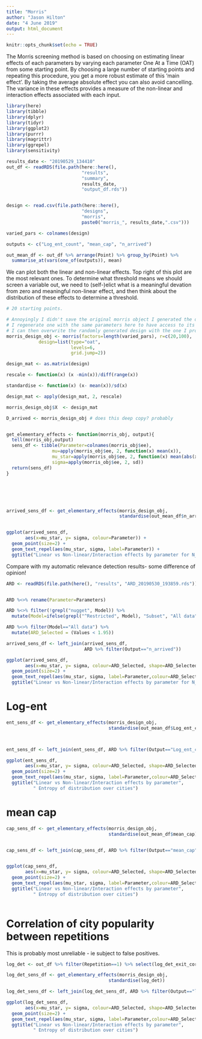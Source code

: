 ```yaml
---
title: "Morris"
author: "Jason Hilton"
date: "4 June 2019"
output: html_document
---
```


```r
knitr::opts_chunk$set(echo = TRUE)
```

The Morris screening method is based on choosing on estimating linear effects of each parameters by varying each parameter One At a Time (OAT) from some starting point. 
By choosing a large number of starting points and repeating this procedure, you get a more robust estimate of this 'main effect'. By taking the average absolute effect you can also avoid cancelling. The variance in these effects provides a measure of the non-linear and interaction effects associated with each input.



```r
library(here)
library(tibble)
library(dplyr)
library(tidyr)
library(ggplot2)
library(purrr)
library(magrittr)
library(ggrepel)
library(sensitivity)

results_date <- "20190529_134410"
out_df <- readRDS(file.path(here::here(),
                            "results",
                            "summary",
                            results_date, 
                            "output_df.rds"))


design <- read.csv(file.path(here::here(), 
                            "designs",
                            "morris",
                            paste0("morris_", results_date,".csv")))

varied_pars <- colnames(design)

outputs <- c("Log_ent_count", "mean_cap", "n_arrived")

out_mean_df <- out_df %>% arrange(Point) %>% group_by(Point) %>% 
  summarise_at(vars(one_of(outputs)), mean)


```


We can plot both the linear and non-linear effects. Top right of this plot are the most relevant ones. To determine what threshold means we should screen a variable out, we need to (self-)elict what is a meaningful devation from zero and meaningful non-linear effect, and then think about the distribution of these effects to determine a threshold.

```r
# 20 starting points.

# Annoyingly I didn't save the original morris object I generated the design with
# I regenerate one with the same parameters here to have access to its methods
# I can then overwrite the randomly generated design with the one I produced runs with.
morris_design_obj <- morris(factors=length(varied_pars), r=c(20,100), 
            design=list(type="oat",
                        levels=6,
                        grid.jump=2))

design_mat <- as.matrix(design)

rescale <- function(x) (x -min(x))/diff(range(x))

standardise <- function(x) (x- mean(x))/sd(x)

design_mat <- apply(design_mat, 2, rescale)

morris_design_obj$X  <- design_mat

D_arrived <- morris_design_obj # does this deep copy? probably


get_elementary_effects <- function(morris_obj, output){
  tell(morris_obj,output) 
  sens_df <- tibble(Parameter=colnames(morris_obj$ee),
                 mu=apply(morris_obj$ee, 2, function(x) mean(x)),
                 mu_star=apply(morris_obj$ee, 2, function(x) mean(abs(x))),
                 sigma=apply(morris_obj$ee, 2, sd))
  return(sens_df)
}






arrived_sens_df <- get_elementary_effects(morris_design_obj, 
                                          standardise(out_mean_df$n_arrived))


ggplot(arrived_sens_df, 
       aes(x=mu_star, y= sigma, colour=Parameter)) + 
  geom_point(size=2) + 
  geom_text_repel(aes(mu_star, sigma, label=Parameter)) +
  ggtitle("Linear vs Non-linear/Interaction effects by parameter for N_arrived")


```

Compare with my automatic relevance detection results- some difference of opinion!

```r

ARD <- readRDS(file.path(here(), "results", "ARD_20190530_193859.rds"))


ARD %<>% rename(Parameter=Parameters)

ARD %<>% filter(!grepl("nugget", Model)) %>% 
  mutate(Model=ifelse(grepl("^Restricted", Model), "Subset", "All data"))

ARD %<>% filter(Model=="All data") %>%
  mutate(ARD_Selected = (Values < 1.95))

arrived_sens_df <- left_join(arrived_sens_df, 
                             ARD %>% filter(Output=="n_arrived"))

ggplot(arrived_sens_df, 
       aes(x=mu_star, y= sigma, colour=ARD_Selected, shape=ARD_Selected)) + 
  geom_point(size=2) + 
  geom_text_repel(aes(mu_star, sigma, label=Parameter,colour=ARD_Selected)) +
  ggtitle("Linear vs Non-linear/Interaction effects by parameter for N_arrived")

```


# Log-ent

```r



ent_sens_df <- get_elementary_effects(morris_design_obj, 
                                      standardise(out_mean_df$Log_ent_count))



ent_sens_df <- left_join(ent_sens_df, ARD %>% filter(Output=="Log_ent_count"))

ggplot(ent_sens_df, 
       aes(x=mu_star, y= sigma, colour=ARD_Selected, shape=ARD_Selected)) + 
  geom_point(size=2) + 
  geom_text_repel(aes(mu_star, sigma, label=Parameter,colour=ARD_Selected)) +
  ggtitle("Linear vs Non-linear/Interaction effects by parameter",
          " Entropy of distribution over cities")

```


# mean cap


```r

cap_sens_df <- get_elementary_effects(morris_design_obj, 
                                      standardise(out_mean_df$mean_cap))


cap_sens_df <- left_join(cap_sens_df, ARD %>% filter(Output=="mean_cap"))


ggplot(cap_sens_df, 
       aes(x=mu_star, y= sigma, colour=ARD_Selected, shape=ARD_Selected)) + 
  geom_point(size=2) + 
  geom_text_repel(aes(mu_star, sigma, label=Parameter,colour=ARD_Selected)) +
  ggtitle("Linear vs Non-linear/Interaction effects by parameter",
          " Entropy of distribution over cities")



```



# Correlation of city popularity between repetitions

 This is probably most unreliable - ie subject to false positives.


```r

log_det <- out_df %>% filter(Repetition==1) %>% select(log_det_exit_cor) %>% unlist

log_det_sens_df <- get_elementary_effects(morris_design_obj, 
                                      standardise(log_det))

log_det_sens_df <- left_join(log_det_sens_df, ARD %>% filter(Output=="log_det_exit_cor"))

ggplot(log_det_sens_df, 
       aes(x=mu_star, y= sigma, colour=ARD_Selected, shape=ARD_Selected)) + 
  geom_point(size=2) + 
  geom_text_repel(aes(mu_star, sigma, label=Parameter,colour=ARD_Selected)) +
  ggtitle("Linear vs Non-linear/Interaction effects by parameter",
          " Entropy of distribution over cities")

```